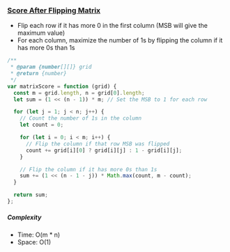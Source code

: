 ### [Score After Flipping Matrix](https://leetcode.com/problems/score-after-flipping-matrix/)

- Flip each row if it has more 0 in the first column (MSB will give the maximum value)
- For each column, maximize the number of 1s by flipping the column if it has more 0s than 1s

```js copy
/**
 * @param {number[][]} grid
 * @return {number}
 */
var matrixScore = function (grid) {
  const m = grid.length, n = grid[0].length;
  let sum = (1 << (n - 1)) * m; // Set the MSB to 1 for each row

  for (let j = 1; j < n; j++) {
    // Count the number of 1s in the column
    let count = 0;

    for (let i = 0; i < m; i++) {
      // Flip the column if that row MSB was flipped
      count += grid[i][0] ? grid[i][j] : 1 - grid[i][j];
    }

    // Flip the column if it has more 0s than 1s
    sum += (1 << (n - 1 - j)) * Math.max(count, m - count);
  }

  return sum;
};
```

##### Complexity

- Time: O(m \* n)
- Space: O(1)
